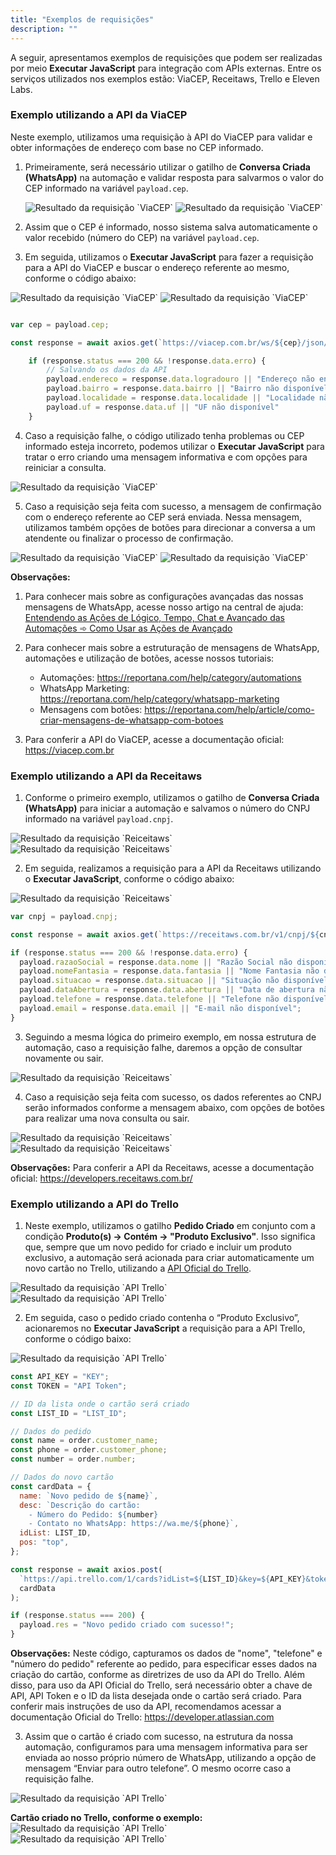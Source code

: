 ```yaml
---
title: "Exemplos de requisições"
description: ""
---
```


A seguir, apresentamos exemplos de requisições que podem ser realizadas por meio **Executar JavaScript** para integração com APIs externas. Entre os serviços utilizados nos exemplos estão: ViaCEP, Receitaws, Trello e Eleven Labs.

### Exemplo utilizando a API da ViaCEP

Neste exemplo, utilizamos uma requisição à API do ViaCEP para validar e obter informações de endereço com base no CEP informado.

1. Primeiramente, será necessário utilizar o gatilho de **Conversa Criada (WhatsApp)** na automação e validar resposta para salvarmos o valor do CEP informado na variável `payload.cep`.

   <img src="/cep1.png" alt="Resultado da requisição `ViaCEP`" />
   <img src="/cep2.png" alt="Resultado da requisição `ViaCEP`" />

2. Assim que o CEP é informado, nosso sistema salva automaticamente o valor recebido (número do CEP) na variável `payload.cep`.

3. Em seguida, utilizamos o **Executar JavaScript** para fazer a requisição para a API do ViaCEP e buscar o endereço referente ao mesmo, conforme o código abaixo:

<img src="/cep3.png" alt="Resultado da requisição `ViaCEP`" />
<img src="/cep4.png" alt="Resultado da requisição `ViaCEP`" />

<Accordion title="Código utilizado no exemplo">

```JavaScript

var cep = payload.cep;

const response = await axios.get(`https://viacep.com.br/ws/${cep}/json/`);

    if (response.status === 200 && !response.data.erro) {
        // Salvando os dados da API
        payload.endereco = response.data.logradouro || "Endereço não encontrado"
        payload.bairro = response.data.bairro || "Bairro não disponível"
        payload.localidade = response.data.localidade || "Localidade não disponível"
        payload.uf = response.data.uf || "UF não disponível"
    }

```

</Accordion>

4. Caso a requisição falhe, o código utilizado tenha problemas ou CEP informado esteja incorreto, podemos utilizar o **Executar JavaScript** para tratar o erro criando uma mensagem informativa e com opções para reiniciar a consulta.

<img src="/cep5.png" alt="Resultado da requisição `ViaCEP`" />

5. Caso a requisição seja feita com sucesso, a mensagem de confirmação com o endereço referente ao CEP será enviada. Nessa mensagem, utilizamos também opções de botões para direcionar a conversa a um atendente ou finalizar o processo de confirmação.

<img src="/cep6.png" alt="Resultado da requisição `ViaCEP`" />
<img src="/cep7.png" alt="Resultado da requisição `ViaCEP`" />

**Observações:**

1. Para conhecer mais sobre as configurações avançadas das nossas mensagens de WhatsApp, acesse nosso artigo na central de ajuda: [Entendendo as Ações de Lógico, Tempo, Chat e Avançado das Automações ➾ Como Usar as Ações de Avançado](https://reportana.com/help/article/conhecendo-opcoes-de-acao-tempo-e-logica-de-automacoes#como-usar-as-ações-de-avançado)

2. Para conhecer mais sobre a estruturação de mensagens de WhatsApp, automações e utilização de botões, acesse nossos tutoriais:

   - Automações: https://reportana.com/help/category/automations
   - WhatsApp Marketing: https://reportana.com/help/category/whatsapp-marketing
   - Mensagens com botões: https://reportana.com/help/article/como-criar-mensagens-de-whatsapp-com-botoes

3. Para conferir a API do ViaCEP, acesse a documentação oficial: https://viacep.com.br

### Exemplo utilizando a API da Receitaws

1. Conforme o primeiro exemplo, utilizamos o gatilho de **Conversa Criada (WhatsApp)** para iniciar a automação e salvamos o número do CNPJ informado na variável `payload.cnpj`.

<img src="/cnpj1.png" alt="Resultado da requisição `Reiceitaws`" />
<img src="/cnpj2.png" alt="Resultado da requisição `Reiceitaws`" />

2. Em seguida, realizamos a requisição para a API da Receitaws utilizando o **Executar JavaScript**, conforme o código abaixo:

<img src="/cnpj3.png" alt="Resultado da requisição `Reiceitaws`" />

<Accordion title="Código utilizado no exemplo">

```javascript
var cnpj = payload.cnpj;

const response = await axios.get(`https://receitaws.com.br/v1/cnpj/${cnpj}`);

if (response.status === 200 && !response.data.erro) {
  payload.razaoSocial = response.data.nome || "Razão Social não disponível";
  payload.nomeFantasia = response.data.fantasia || "Nome Fantasia não disponível";
  payload.situacao = response.data.situacao || "Situação não disponível";
  payload.dataAbertura = response.data.abertura || "Data de abertura não disponível";
  payload.telefone = response.data.telefone || "Telefone não disponível";
  payload.email = response.data.email || "E-mail não disponível";
}
```

</Accordion>

3. Seguindo a mesma lógica do primeiro exemplo, em nossa estrutura de automação, caso a requisição falhe, daremos a opção de consultar novamente ou sair.

<img src="/cnpj4.png" alt="Resultado da requisição `Reiceitaws`" />

4. Caso a requisição seja feita com sucesso, os dados referentes ao CNPJ serão informados conforme a mensagem abaixo, com opções de botões para realizar uma nova consulta ou sair.

<img src="/cnpj5.png" alt="Resultado da requisição `Reiceitaws`" />
<img src="/cnpj6.png" alt="Resultado da requisição `Reiceitaws`" />

**Observações:** Para conferir a API da Receitaws, acesse a documentação oficial: https://developers.receitaws.com.br/

### Exemplo utilizando a API do Trello

1. Neste exemplo, utilizamos o gatilho **Pedido Criado** em conjunto com a condição **Produto(s) → Contém → "Produto Exclusivo"**. Isso significa que, sempre que um novo pedido for criado e incluir um produto exclusivo, a automação será acionada para criar automaticamente um novo cartão no Trello, utilizando a [API Oficial do Trello](https://developer.atlassian.com/cloud/trello/rest/).

<img src="/trello1.png" alt="Resultado da requisição `API Trello`" />
<img src="/trello2.png" alt="Resultado da requisição `API Trello`" />

2. Em seguida, caso o pedido criado contenha o “Produto Exclusivo”, acionaremos no **Executar JavaScript** a requisição para a API Trello, conforme o código baixo:

<img src="/trello3-1.png" alt="Resultado da requisição `API Trello`" />

<Accordion title="Código utilizado no exemplo">

```javascript
const API_KEY = "KEY";
const TOKEN = "API Token";

// ID da lista onde o cartão será criado
const LIST_ID = "LIST_ID";

// Dados do pedido
const name = order.customer_name;
const phone = order.customer_phone;
const number = order.number;

// Dados do novo cartão
const cardData = {
  name: `Novo pedido de ${name}`,
  desc: `Descrição do cartão:
    - Número do Pedido: ${number}
    - Contato no WhatsApp: https://wa.me/${phone}`,
  idList: LIST_ID,
  pos: "top",
};

const response = await axios.post(
  `https://api.trello.com/1/cards?idList=${LIST_ID}&key=${API_KEY}&token=${TOKEN}`,
  cardData
);

if (response.status === 200) {
  payload.res = "Novo pedido criado com sucesso!";
}
```

</Accordion>

**Observações:** Neste código, capturamos os dados de "nome", "telefone" e "número do pedido" referente ao pedido, para especificar esses dados na criação do cartão, conforme as diretrizes de uso da API do Trello. Além disso, para uso da API Oficial do Trello, será necessário obter a chave de API, API Token e o ID da lista desejada onde o cartão será criado. Para conferir mais instruções de uso da API, recomendamos acessar a documentação Oficial do Trello: https://developer.atlassian.com

3. Assim que o cartão é criado com sucesso, na estrutura da nossa automação, configuramos para uma mensagem informativa para ser enviada ao nosso próprio número de WhatsApp, utilizando a opção de mensagem “Enviar para outro telefone”. O mesmo ocorre caso a requisição falhe.

<img src="/trello4.png" alt="Resultado da requisição `API Trello`" />

**Cartão criado no Trello, conforme o exemplo:**
<img src="/trello5.png" alt="Resultado da requisição `API Trello`" />
<img src="/trello6.png" alt="Resultado da requisição `API Trello`" />
